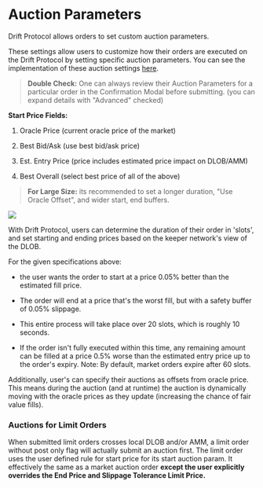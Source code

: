 # Auction Parameters

Drift Protocol allows orders to set custom auction parameters.

These settings allow users to customize how their orders are executed on the Drift Protocol by setting specific auction parameters. You can see the implementation of these auction settings [here](https://github.com/drift-labs/drift-common/blob/master/common-ts/src/common-ui-utils/commonUiUtils.ts#L374).

> **Double Check:** One can always review their Auction Parameters for a particular order in the Confirmation Modal before submitting.
(you can expand details with "Advanced" checked)


**Start Price Fields:**

1.  Oracle Price (current oracle price of the market)

2.  Best Bid/Ask (use best bid/ask price)

3.  Est. Entry Price (price includes estimated price impact on DLOB/AMM)

4.  Best Overall (select best price of all of the above)

> **For Large Size:** its recommended to set a longer duration, "Use Oracle Offset", and wider start, end buffers.

![](public/assets/hP5UraVYsWUZWP2ntEZI1_screen-shot-2023-11-03-at-71615-am.png)

With Drift Protocol, users can determine the duration of their order in 'slots', and set starting and ending prices based on the keeper network's view of the DLOB.

For the given specifications above:

-   the user wants the order to start at a price 0.05% better than the estimated fill price.

-   The order will end at a price that's the worst fill, but with a safety buffer of 0.05% slippage.

-   This entire process will take place over 20 slots, which is roughly 10 seconds.

-   If the order isn't fully executed within this time, any remaining amount can be filled at a price 0.5% worse than the estimated entry price up to the order's expiry. Note: By default, market orders expire after 60 slots.

Additionally, user's can specify their auctions as offsets from oracle price. This means during the auction (and at runtime) the auction is dynamically moving with the oracle prices as they update (increasing the chance of fair value fills).

### Auctions for Limit Orders

When submitted limit orders crosses local DLOB and/or AMM, a limit order without post only flag will actually submit an auction first. The limit order uses the user defined rule for start price for its start auction param. It effectively the same as a market auction order **except the user explicitly overrides the End Price and Slippage Tolerance Limit Price.**

